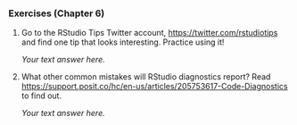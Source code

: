 ### Exercises (Chapter 6)

1.  Go to the RStudio Tips Twitter account, <https://twitter.com/rstudiotips> and find one tip that looks interesting. Practice using it!

    ::: {.callout-note icon="false" title="Answer"}
    *Your text answer here.*
    :::

2.  What other common mistakes will RStudio diagnostics report? Read <https://support.posit.co/hc/en-us/articles/205753617-Code-Diagnostics> to find out.

    ::: {.callout-note icon="false" title="Answer"}
    *Your text answer here.*
    :::